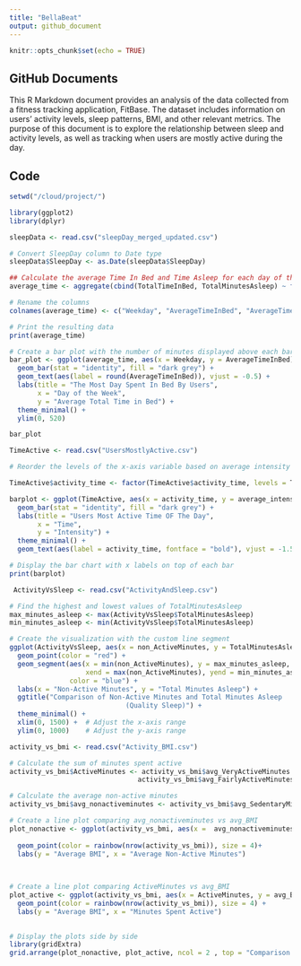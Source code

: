 ```yaml
---
title: "BellaBeat"
output: github_document
---
```


```r
knitr::opts_chunk$set(echo = TRUE)
```

## GitHub Documents

This R Markdown document provides an analysis of the data collected from a fitness tracking application, FitBase. The dataset includes information on users' activity levels, sleep patterns, BMI, and other relevant metrics. The purpose of this document is to explore the relationship between sleep and activity levels, as well as tracking when users are mostly active during the day.


##  Code



```r
setwd("/cloud/project/")
```




```r
library(ggplot2)
library(dplyr)
```
```r
sleepData <- read.csv("sleepDay_merged_updated.csv")
```

```r
# Convert SleepDay column to Date type
sleepData$SleepDay <- as.Date(sleepData$SleepDay)

## Calculate the average Time In Bed and Time Asleep for each day of the week
average_time <- aggregate(cbind(TotalTimeInBed, TotalMinutesAsleep) ~ format(SleepDay, "%A"), data = sleepData, FUN = mean)

# Rename the columns
colnames(average_time) <- c("Weekday", "AverageTimeInBed", "AverageTimeAsleep")

# Print the resulting data
print(average_time)
```

```r
# Create a bar plot with the number of minutes displayed above each bar
bar_plot <- ggplot(average_time, aes(x = Weekday, y = AverageTimeInBed)) +
  geom_bar(stat = "identity", fill = "dark grey") +
  geom_text(aes(label = round(AverageTimeInBed)), vjust = -0.5) +
  labs(title = "The Most Day Spent In Bed By Users",
       x = "Day of the Week",
       y = "Average Total Time in Bed") +
  theme_minimal() +
  ylim(0, 520)

bar_plot

```





```r
TimeActive <- read.csv("UsersMostlyActive.csv")

# Reorder the levels of the x-axis variable based on average intensity in ascending order

TimeActive$activity_time <- factor(TimeActive$activity_time, levels = TimeActive$activity_time[order(TimeActive$average_intensity, decreasing = FALSE)])

barplot <- ggplot(TimeActive, aes(x = activity_time, y = average_intensity)) +
  geom_bar(stat = "identity", fill = "dark grey") +
  labs(title = "Users Most Active Time OF The Day",
       x = "Time",
       y = "Intensity") +
  theme_minimal() +
  geom_text(aes(label = activity_time, fontface = "bold"), vjust = -1.5 , size =1.8)

# Display the bar chart with x labels on top of each bar
print(barplot)
```



```r

 ActivityVsSleep <- read.csv("ActivityAndSleep.csv")

# Find the highest and lowest values of TotalMinutesAsleep
max_minutes_asleep <- max(ActivityVsSleep$TotalMinutesAsleep)
min_minutes_asleep <- min(ActivityVsSleep$TotalMinutesAsleep)

# Create the visualization with the custom line segment
ggplot(ActivityVsSleep, aes(x = non_ActiveMinutes, y = TotalMinutesAsleep)) +
  geom_point(color = "red") +
  geom_segment(aes(x = min(non_ActiveMinutes), y = max_minutes_asleep,
                   xend = max(non_ActiveMinutes), yend = min_minutes_asleep),
               color = "blue") +
  labs(x = "Non-Active Minutes", y = "Total Minutes Asleep") +
  ggtitle("Comparison of Non-Active Minutes and Total Minutes Asleep
                             (Quality Sleep)") +
  theme_minimal() +
  xlim(0, 1500) +  # Adjust the x-axis range
  ylim(0, 1000)    # Adjust the y-axis range


```



```r
activity_vs_bmi <- read.csv("Activity_BMI.csv")
```

```r

# Calculate the sum of minutes spent active
activity_vs_bmi$ActiveMinutes <- activity_vs_bmi$avg_VeryActiveMinutes +
                                activity_vs_bmi$avg_FairlyActiveMinutes

# Calculate the average non-active minutes
activity_vs_bmi$avg_nonactiveminutes <- activity_vs_bmi$avg_SedentaryMinutes + activity_vs_bmi$avg_LightlyActiveMinutes

# Create a line plot comparing avg_nonactiveminutes vs avg_BMI
plot_nonactive <- ggplot(activity_vs_bmi, aes(x =  avg_nonactiveminutes, y = avg_BMI)) + 
  
  geom_point(color = rainbow(nrow(activity_vs_bmi)), size = 4)+
  labs(y = "Average BMI", x = "Average Non-Active Minutes") 
  
  

# Create a line plot comparing ActiveMinutes vs avg_BMI
plot_active <- ggplot(activity_vs_bmi, aes(x = ActiveMinutes, y = avg_BMI )) +
  geom_point(color = rainbow(nrow(activity_vs_bmi)), size = 4) +
  labs(y = "Average BMI", x = "Minutes Spent Active") 
  

# Display the plots side by side
library(gridExtra)
grid.arrange(plot_nonactive, plot_active, ncol = 2 , top = "Comparison of Activity and Non-Activity by BMI")



```


